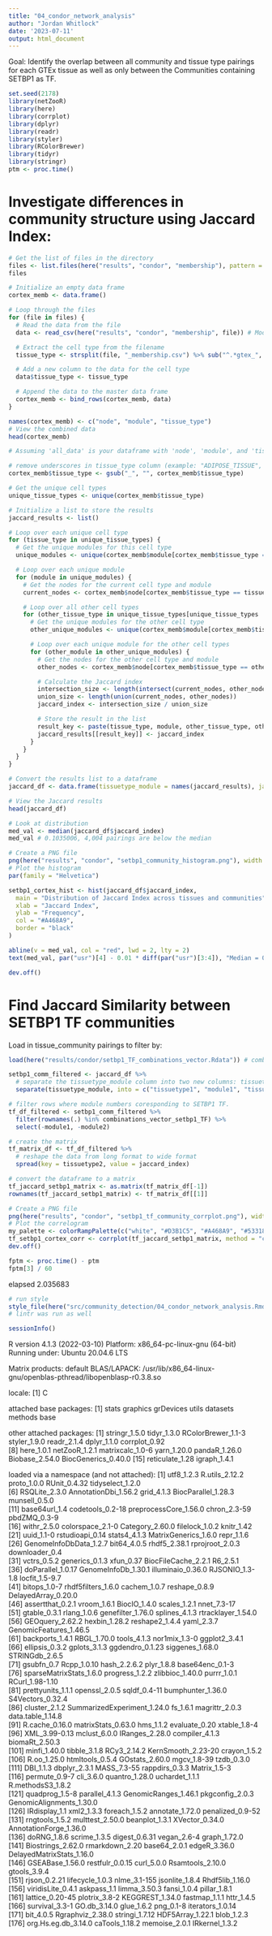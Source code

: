 ```yaml
---
title: "04_condor_network_analysis"
author: "Jordan Whitlock"
date: '2023-07-11'
output: html_document
---
```


Goal: Identify the overlap between all community and tissue type pairings for each GTEx tissue as well as only between the Communities containing SETBP1 as TF. 

```r
set.seed(2178)
library(netZooR)
library(here)
library(corrplot)
library(dplyr)
library(readr)
library(styler)
library(RColorBrewer)
library(tidyr)
library(stringr)
ptm <- proc.time()
```
# Investigate differences in community structure using Jaccard Index:
```r
# Get the list of files in the directory
files <- list.files(here("results", "condor", "membership"), pattern = "_membership.csv")
files

# Initialize an empty data frame
cortex_memb <- data.frame()

# Loop through the files
for (file in files) {
  # Read the data from the file
  data <- read_csv(here("results", "condor", "membership", file)) # Modify if your files are not tab-delimited

  # Extract the cell type from the filename
  tissue_type <- strsplit(file, "_membership.csv") %>% sub("^.*gtex_", "", .)

  # Add a new column to the data for the cell type
  data$tissue_type <- tissue_type

  # Append the data to the master data frame
  cortex_memb <- bind_rows(cortex_memb, data)
}

names(cortex_memb) <- c("node", "module", "tissue_type")
# View the combined data
head(cortex_memb)
```

```r
# Assuming 'all_data' is your dataframe with 'node', 'module', and 'tissue_type' columns

# remove underscores in tissue_type column (example: "ADIPOSE_TISSUE", "ADIPOSETISSUE") for downstream analysis
cortex_memb$tissue_type <- gsub("_", "", cortex_memb$tissue_type)

# Get the unique cell types
unique_tissue_types <- unique(cortex_memb$tissue_type)

# Initialize a list to store the results
jaccard_results <- list()

# Loop over each unique cell type
for (tissue_type in unique_tissue_types) {
  # Get the unique modules for this cell type
  unique_modules <- unique(cortex_memb$module[cortex_memb$tissue_type == tissue_type])

  # Loop over each unique module
  for (module in unique_modules) {
    # Get the nodes for the current cell type and module
    current_nodes <- cortex_memb$node[cortex_memb$tissue_type == tissue_type & cortex_memb$module == module]

    # Loop over all other cell types
    for (other_tissue_type in unique_tissue_types[unique_tissue_types != tissue_type]) {
      # Get the unique modules for the other cell type
      other_unique_modules <- unique(cortex_memb$module[cortex_memb$tissue_type == other_tissue_type])

      # Loop over each unique module for the other cell types
      for (other_module in other_unique_modules) {
        # Get the nodes for the other cell type and module
        other_nodes <- cortex_memb$node[cortex_memb$tissue_type == other_tissue_type & cortex_memb$module == other_module]

        # Calculate the Jaccard index
        intersection_size <- length(intersect(current_nodes, other_nodes))
        union_size <- length(union(current_nodes, other_nodes))
        jaccard_index <- intersection_size / union_size

        # Store the result in the list
        result_key <- paste(tissue_type, module, other_tissue_type, other_module, sep = "_")
        jaccard_results[[result_key]] <- jaccard_index
      }
    }
  }
}

# Convert the results list to a dataframe
jaccard_df <- data.frame(tissuetype_module = names(jaccard_results), jaccard_index = unlist(jaccard_results), stringsAsFactors = FALSE)

# View the Jaccard results
head(jaccard_df)

# Look at distribution
med_val <- median(jaccard_df$jaccard_index)
med_val # 0.1035006, 4,004 pairings are below the median

# Create a PNG file
png(here("results", "condor", "setbp1_community_histogram.png"), width = 2500, height = 2500, res = 250)
# Plot the histogram
par(family = "Helvetica")

setbp1_cortex_hist <- hist(jaccard_df$jaccard_index,
  main = "Distribution of Jaccard Index across tissues and communities",
  xlab = "Jaccard Index",
  ylab = "Frequency",
  col = "#A468A9",
  border = "black"
)

abline(v = med_val, col = "red", lwd = 2, lty = 2)
text(med_val, par("usr")[4] - 0.01 * diff(par("usr")[3:4]), "Median = 0.1035006", pos = 4, offset = 1, col = "red")

dev.off()
```

# Find Jaccard Similarity between SETBP1 TF communities

Load in tissue_community pairings to filter by:
```r
load(here("results/condor/setbp1_TF_combinations_vector.Rdata")) # combinations_vector_setbp1_tf in environment
```


```r
setbp1_comm_filtered <- jaccard_df %>%
  # separate the tissuetype_module column into two new columns: tissuetype1 and tissuetype2
  separate(tissuetype_module, into = c("tissuetype1", "module1", "tissuetype2", "module2"), sep = "_")

# filter rows where module numbers coresponding to SETBP1 TF.
tf_df_filtered <- setbp1_comm_filtered %>%
  filter(rownames(.) %in% combinations_vector_setbp1_TF) %>%
  select(-module1, -module2)

# create the matrix
tf_matrix_df <- tf_df_filtered %>%
  # reshape the data from long format to wide format
  spread(key = tissuetype2, value = jaccard_index)

# convert the dataframe to a matrix
tf_jaccard_setbp1_matrix <- as.matrix(tf_matrix_df[-1])
rownames(tf_jaccard_setbp1_matrix) <- tf_matrix_df[[1]]

# Create a PNG file
png(here("results", "condor", "setbp1_tf_community_corrplot.png"), width = 5000, height = 3000, res = 250)
# Plot the correlogram
my_palette <- colorRampPalette(c("white", "#D3B1C5", "#A468A9", "#533180", "#2C1D6C"))
tf_setbp1_cortex_corr <- corrplot(tf_jaccard_setbp1_matrix, method = "circle", is.corr = FALSE, type = "upper", diag = FALSE, col = my_palette(100))
dev.off()
```

```r
fptm <- proc.time() - ptm
fptm[3] / 60
```
elapsed 
2.035683

```r
# run style
style_file(here("src/community_detection/04_condor_network_analysis.Rmd")) # commented out after being run once
# lintr was run as well
```

```r
sessionInfo()
```

R version 4.1.3 (2022-03-10)
Platform: x86_64-pc-linux-gnu (64-bit)
Running under: Ubuntu 20.04.6 LTS

Matrix products: default
BLAS/LAPACK: /usr/lib/x86_64-linux-gnu/openblas-pthread/libopenblasp-r0.3.8.so

locale:
[1] C

attached base packages:
[1] stats     graphics  grDevices utils     datasets  methods   base     

other attached packages:
 [1] stringr_1.5.0       tidyr_1.3.0         RColorBrewer_1.1-3  styler_1.9.0        readr_2.1.4         dplyr_1.1.0         corrplot_0.92      
 [8] here_1.0.1          netZooR_1.2.1       matrixcalc_1.0-6    yarn_1.20.0         pandaR_1.26.0       Biobase_2.54.0      BiocGenerics_0.40.0
[15] reticulate_1.28     igraph_1.4.1       

loaded via a namespace (and not attached):
  [1] utf8_1.2.3                  R.utils_2.12.2              proto_1.0.0                 RUnit_0.4.32                tidyselect_1.2.0           
  [6] RSQLite_2.3.0               AnnotationDbi_1.56.2        grid_4.1.3                  BiocParallel_1.28.3         munsell_0.5.0              
 [11] base64url_1.4               codetools_0.2-18            preprocessCore_1.56.0       chron_2.3-59                pbdZMQ_0.3-9               
 [16] withr_2.5.0                 colorspace_2.1-0            Category_2.60.0             filelock_1.0.2              knitr_1.42                 
 [21] uuid_1.1-0                  rstudioapi_0.14             stats4_4.1.3                MatrixGenerics_1.6.0        repr_1.1.6                 
 [26] GenomeInfoDbData_1.2.7      bit64_4.0.5                 rhdf5_2.38.1                rprojroot_2.0.3             downloader_0.4             
 [31] vctrs_0.5.2                 generics_0.1.3              xfun_0.37                   BiocFileCache_2.2.1         R6_2.5.1                   
 [36] doParallel_1.0.17           GenomeInfoDb_1.30.1         illuminaio_0.36.0           RJSONIO_1.3-1.8             locfit_1.5-9.7             
 [41] bitops_1.0-7                rhdf5filters_1.6.0          cachem_1.0.7                reshape_0.8.9               DelayedArray_0.20.0        
 [46] assertthat_0.2.1            vroom_1.6.1                 BiocIO_1.4.0                scales_1.2.1                nnet_7.3-17                
 [51] gtable_0.3.1                rlang_1.0.6                 genefilter_1.76.0           splines_4.1.3               rtracklayer_1.54.0         
 [56] GEOquery_2.62.2             hexbin_1.28.2               reshape2_1.4.4              yaml_2.3.7                  GenomicFeatures_1.46.5     
 [61] backports_1.4.1             RBGL_1.70.0                 tools_4.1.3                 nor1mix_1.3-0               ggplot2_3.4.1              
 [66] ellipsis_0.3.2              gplots_3.1.3                ggdendro_0.1.23             siggenes_1.68.0             STRINGdb_2.6.5             
 [71] gsubfn_0.7                  Rcpp_1.0.10                 hash_2.2.6.2                plyr_1.8.8                  base64enc_0.1-3            
 [76] sparseMatrixStats_1.6.0     progress_1.2.2              zlibbioc_1.40.0             purrr_1.0.1                 RCurl_1.98-1.10            
 [81] prettyunits_1.1.1           openssl_2.0.5               sqldf_0.4-11                bumphunter_1.36.0           S4Vectors_0.32.4           
 [86] cluster_2.1.2               SummarizedExperiment_1.24.0 fs_1.6.1                    magrittr_2.0.3              data.table_1.14.8          
 [91] R.cache_0.16.0              matrixStats_0.63.0          hms_1.1.2                   evaluate_0.20               xtable_1.8-4               
 [96] XML_3.99-0.13               mclust_6.0.0                IRanges_2.28.0              compiler_4.1.3              biomaRt_2.50.3             
[101] minfi_1.40.0                tibble_3.1.8                RCy3_2.14.2                 KernSmooth_2.23-20          crayon_1.5.2               
[106] R.oo_1.25.0                 htmltools_0.5.4             GOstats_2.60.0              mgcv_1.8-39                 tzdb_0.3.0                 
[111] DBI_1.1.3                   dbplyr_2.3.1                MASS_7.3-55                 rappdirs_0.3.3              Matrix_1.5-3               
[116] permute_0.9-7               cli_3.6.0                   quantro_1.28.0              uchardet_1.1.1              R.methodsS3_1.8.2          
[121] quadprog_1.5-8              parallel_4.1.3              GenomicRanges_1.46.1        pkgconfig_2.0.3             GenomicAlignments_1.30.0   
[126] IRdisplay_1.1               xml2_1.3.3                  foreach_1.5.2               annotate_1.72.0             penalized_0.9-52           
[131] rngtools_1.5.2              multtest_2.50.0             beanplot_1.3.1              XVector_0.34.0              AnnotationForge_1.36.0     
[136] doRNG_1.8.6                 scrime_1.3.5                digest_0.6.31               vegan_2.6-4                 graph_1.72.0               
[141] Biostrings_2.62.0           rmarkdown_2.20              base64_2.0.1                edgeR_3.36.0                DelayedMatrixStats_1.16.0  
[146] GSEABase_1.56.0             restfulr_0.0.15             curl_5.0.0                  Rsamtools_2.10.0            gtools_3.9.4               
[151] rjson_0.2.21                lifecycle_1.0.3             nlme_3.1-155                jsonlite_1.8.4              Rhdf5lib_1.16.0            
[156] viridisLite_0.4.1           askpass_1.1                 limma_3.50.3                fansi_1.0.4                 pillar_1.8.1               
[161] lattice_0.20-45             plotrix_3.8-2               KEGGREST_1.34.0             fastmap_1.1.1               httr_1.4.5                 
[166] survival_3.3-1              GO.db_3.14.0                glue_1.6.2                  png_0.1-8                   iterators_1.0.14           
[171] bit_4.0.5                   Rgraphviz_2.38.0            stringi_1.7.12              HDF5Array_1.22.1            blob_1.2.3                 
[176] org.Hs.eg.db_3.14.0         caTools_1.18.2              memoise_2.0.1               IRkernel_1.3.2  
